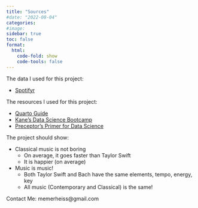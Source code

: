 ```yaml
---
title: "Sources"
#date: "2022-08-04"
categories:
#image:  
sidebar: true
toc: false
format:
  html:
    code-fold: show
    code-tools: false
---
```


The data I used for this project:

 -  [Spotifyr](https://www.rdocumentation.org/packages/spotifyr/versions/2.1.1)

The resources I used for this project:

 -  [Quarto Guide](https://quarto.org/docs/guide/)
 -  [Kane's Data Science Bootcamp](https://bootcamp.davidkane.info/)
 -  [Preceptor's Primer for Data Science](https://ppbds.github.io/primer/index.html)
 
The project should show: 

- Classical music is not boring
  - On average, it goes faster than Taylor Swift
  - It is happier (on average)
  
- Music is music!
  - Both Taylor Swift and Bach have the same elements, tempo, energy, key
  - All music (Contemporary and Classical) is the same!
 
Contact Me:
memerheiss@gmail.com